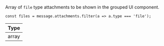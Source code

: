 Array of `file` type attachments to be shown in the grouped UI component.

```tsx
const files = message.attachments.filter(a => a.type === 'file');
```

| Type  |
| ----- |
| array |
